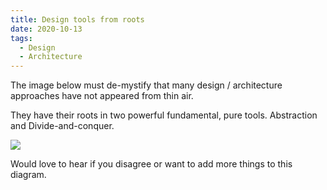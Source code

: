 ```yaml
---
title: Design tools from roots
date: 2020-10-13
tags:
  - Design
  - Architecture
---
```


The image below must de-mystify that many design / architecture approaches have not appeared from thin air.

They have their roots in two powerful fundamental, pure tools. Abstraction and Divide-and-conquer.

![](./oodesignimages/tools.jpg)

Would love to hear if you disagree or want to add more things to this diagram. 

